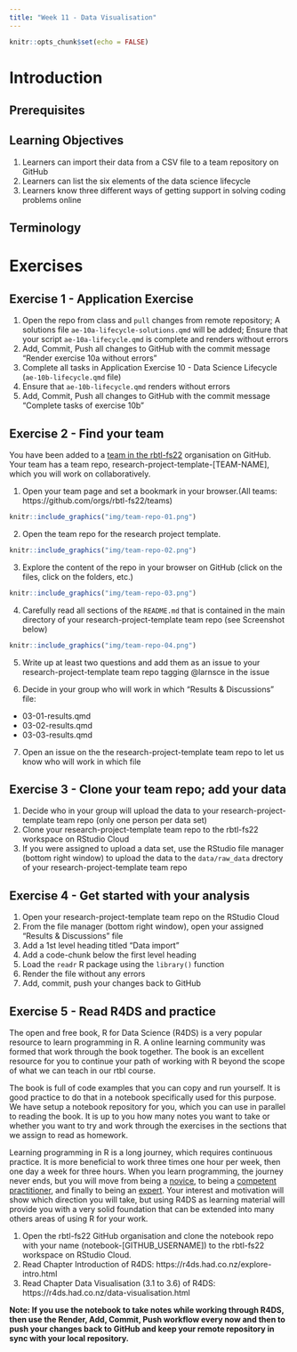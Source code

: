 ```yaml
---
title: "Week 11 - Data Visualisation"
---
```


<script defer data-domain="rbtl-fs22.github.io/website" src="https://plausible.io/js/plausible.js"></script>

```r
knitr::opts_chunk$set(echo = FALSE)
```

# Introduction

## Prerequisites


## Learning Objectives

1. Learners can import their data from a CSV file to a team repository on GitHub
2. Learners can list the six elements of the data science lifecycle 
3. Learners know three different ways of getting support in solving coding problems online

## Terminology {#terminology}

# Exercises

## Exercise 1 - Application Exercise

1. Open the repo from class and `pull` changes from remote repository; A solutions file `ae-10a-lifecycle-solutions.qmd` will be added; Ensure that your script `ae-10a-lifecycle.qmd` is complete and renders without errors
2. Add, Commit, Push all changes to GitHub with the commit message "Render exercise 10a without errors"
3. Complete all tasks in Application Exercise 10 - Data Science Lifecycle (`ae-10b-lifecycle.qmd` file) 
4. Ensure that `ae-10b-lifecycle.qmd` renders without errors
4. Add, Commit, Push all changes to GitHub with the commit message "Complete tasks of exercise 10b"

## Exercise 2 - Find your team

You have been added to a [team in the rbtl-fs22](https://github.com/orgs/rbtl-fs22/teams) organisation on GitHub. Your team has a team repo,  research-project-template-[TEAM-NAME], which you will work on collaboratively. 

1. Open your team page and set a bookmark in your browser.(All teams: https://github.com/orgs/rbtl-fs22/teams)

```r
knitr::include_graphics("img/team-repo-01.png")
```


2. Open the team repo for the research project template.

```r
knitr::include_graphics("img/team-repo-02.png")
```

3. Explore the content of the repo in your browser on GitHub (click on the files, click on the folders, etc.)

```r
knitr::include_graphics("img/team-repo-03.png")
```

4. Carefully read all sections of the `README.md` that is contained in the main directory of your research-project-template team repo (see Screenshot below)

```r
knitr::include_graphics("img/team-repo-04.png")
```

5. Write up at least two questions and add them as an issue to your research-project-template team repo tagging @larnsce in the issue

6. Decide in your group who will work in which "Results & Discussions" file:

- 03-01-results.qmd
- 03-02-results.qmd
- 03-03-results.qmd

7. Open an issue on the the research-project-template team repo to let us know who will work in which file

## Exercise 3 - Clone your team repo; add your data

1. Decide who in your group will upload the data to your research-project-template team repo (only one person per data set)
2. Clone your research-project-template team repo to the rbtl-fs22 workspace on RStudio Cloud
3. If you were assigned to upload a data set, use the RStudio file manager (bottom right window) to upload the data to the `data/raw_data` drectory of your research-project-template team repo

## Exercise 4 - Get started with your analysis

1. Open your research-project-template team repo on the RStudio Cloud
2. From the file manager (bottom right window), open your assigned  "Results & Discussions" file
3. Add a 1st level heading titled "Data import"
4. Add a code-chunk below the first level heading
5. Load the `readr` R package using the `library()` function
5. Render the file without any errors
6. Add, commit, push your changes back to GitHub

## Exercise 5 - Read R4DS and practice

The open and free book, R for Data Science (R4DS) is a very popular resource to learn programming in R. A online learning community was formed that work through the book together. The book is an excellent resource for you to continue your path of working with R beyond the scope of what we can teach in our rtbl course. 

The book is full of code examples that you can copy and run yourself. It is good practice to do that in a notebook specifically used for this purpose. We have setup a notebook repository for you, which you can use in parallel to reading the book. It is up to you how many notes you want to take or whether you want to try and work through the exercises in the sections that we assign to read as homework. 

Learning programming in R is a long journey, which requires continuous practice. It is more beneficial to work three times one hour per week, then one day a week for three hours. When you learn programming, the journey never ends, but you will move from being a [novice](http://teachtogether.tech/en/index.html#g:novice), to being a [competent practitioner](http://teachtogether.tech/en/index.html#g:competent-practitioner), and finally to being an [expert](http://teachtogether.tech/en/index.html#g:expert). Your interest and motivation will show which direction you will take, but using R4DS as learning material will provide you with a very solid foundation that can be extended into many others areas of using R for your work. 

1. Open the rbtl-fs22 GitHub organisation and clone the notebook repo with your name (notebook-[GITHUB_USERNAME]) to the rbtl-fs22 workspace on RStudio Cloud.
2. Read Chapter Introduction of R4DS: https://r4ds.had.co.nz/explore-intro.html 
3. Read Chapter Data Visualisation (3.1 to 3.6) of R4DS: https://r4ds.had.co.nz/data-visualisation.html

**Note: If you use the notebook to take notes while working through R4DS, then use the Render, Add, Commit, Push workflow every now and then to push your changes back to GitHub and keep your remote repository in sync with your local repository.**




